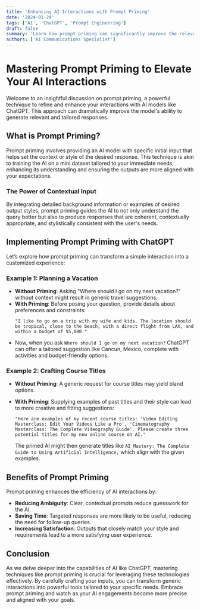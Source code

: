 ```yaml
---
title: 'Enhancing AI Interactions with Prompt Priming'
date: '2024-01-24'
tags: ['AI', 'ChatGPT', 'Prompt Engineering']
draft: false
summary: 'Learn how prompt priming can significantly improve the relevance and accuracy of responses from AI models like ChatGPT by providing targeted initial input.'
authors: ['AI Communications Specialist']
---
```


# Mastering Prompt Priming to Elevate Your AI Interactions

Welcome to an insightful discussion on prompt priming, a powerful technique to refine and enhance your interactions with AI models like ChatGPT. This approach can dramatically improve the model's ability to generate relevant and tailored responses.

## What is Prompt Priming?

Prompt priming involves providing an AI model with specific initial input that helps set the context or style of the desired response. This technique is akin to training the AI on a mini dataset tailored to your immediate needs, enhancing its understanding and ensuring the outputs are more aligned with your expectations.

### The Power of Contextual Input

By integrating detailed background information or examples of desired output styles, prompt priming guides the AI to not only understand the query better but also to produce responses that are coherent, contextually appropriate, and stylistically consistent with the user's needs.

## Implementing Prompt Priming with ChatGPT

Let’s explore how prompt priming can transform a simple interaction into a customized experience:

### Example 1: Planning a Vacation

- **Without Priming**: Asking "Where should I go on my next vacation?" without context might result in generic travel suggestions.
- **With Priming**: Before posing your question, provide details about preferences and constraints:
  ```plaintext
  "I like to go on a trip with my wife and kids. The location should be tropical, close to the beach, with a direct flight from LAX, and within a budget of $5,000."
  ```
- Now, when you ask `Where should I go on my next vacation?` ChatGPT can offer a tailored suggestion like Cancun, Mexico, complete with activities and budget-friendly options.

### Example 2: Crafting Course Titles

- **Without Priming**: A generic request for course titles may yield bland options.
- **With Priming**: Supplying examples of past titles and their style can lead to more creative and fitting suggestions:

  ```plaintext
  "Here are examples of my recent course titles: 'Video Editing Masterclass: Edit Your Videos Like a Pro', 'Cinematography Masterclass: The Complete Videography Guide'. Please create three potential titles for my new online course on AI."
  ```

  The primed AI might then generate titles like `AI Mastery: The Complete Guide to Using Artificial Intelligence,` which align with the given examples.

## Benefits of Prompt Priming

Prompt priming enhances the efficiency of AI interactions by:

- **Reducing Ambiguity**: Clear, contextual prompts reduce guesswork for the AI.
- **Saving Time**: Targeted responses are more likely to be useful, reducing the need for follow-up queries.
- **Increasing Satisfaction**: Outputs that closely match your style and requirements lead to a more satisfying user experience.

## Conclusion

As we delve deeper into the capabilities of AI like ChatGPT, mastering techniques like prompt priming is crucial for leveraging these technologies effectively. By carefully crafting your inputs, you can transform generic interactions into powerful tools tailored to your specific needs. Embrace prompt priming and watch as your AI engagements become more precise and aligned with your goals.
